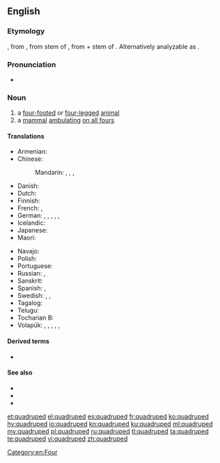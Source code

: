 ==English==

===Etymology===
{{borrowing|fr|quadrupède|lang=en}}, from {{etyl|frm|en}}, from {{etyl|la|en}} stem of {{m|la|quadrupēs||four-footed, a four-footed animal}}, from {{m|la|quadri-||four-}} + stem of {{m|la|pes||foot}}. Alternatively analyzable as {{confix|quadri|alt1=quadru|ped|lang=en}}.

===Pronunciation===
* {{IPA|/ˈkwɒdɹupɛd/|lang=en}}

===Noun===
{{en-noun}}

# a [[four-footed]] or [[four-legged]] [[animal]]
# a [[mammal]] [[ambulating]] [[on all fours]]

====Translations====
{{trans-top|a four-footed or four-legged animal}}
* Armenian: {{t|hy|չորքոտանի}}
* Chinese:
*: Mandarin: {{t|cmn|四足動物|sc=Hani}}, {{t|cmn|四足动物|tr=sìzú dòngwù|sc=Hani}} {{qualifier|animal}}, {{t|cmn|四足類|sc=Hani}}, {{t|cmn|四足类|tr=sìzúlèi|sc=Hani}}
* Danish: {{t|da|[[firbenet]] [[dyr]]}}
* Dutch: {{t|nl|viervoeter|m}}
* Finnish: {{t|fi|nelijalkainen}}
* French: {{t+|fr|quadrupède|m}}, {{t+|fr|tétrapode|m}}
* German: {{t|de|Vierfüßer|m}}, {{t|de|Vierfüßerin|f}}, {{t|de|Vierfüßler|m}}, {{t|de|Vierfüßlerin|f}}, {{t|de|Quadrupeder|m}}, {{t|de|Quadrupede|f}}
* Icelandic: {{t|is|ferfætlingur|m}}
* Japanese: {{t|ja|四肢動物|tr=ししどうぶつ, shishi dōbutsu|sc=Jpan}}
* Maori: {{t|mi|kīrehe}}
{{trans-mid}}
* Navajo: {{t|nv|naaldlooshii}}
* Polish: {{t+|pl|czworonóg|m-an}}
* Portuguese: {{t+|pt|quadrúpede|m}}
* Russian: {{t+|ru|четвероногий|n|alt=четвероно́гое}} {{qualifier|живо́тное}}, {{t+|ru|тетрапо́д|m|tr=tɛtrapód}}
* Sanskrit: {{t|sa|चतुष्पद्|m|n|sc=Deva}}
* Spanish: {{t+|es|cuadrúpedo|m}}, {{t|es|tetrápodo|m}}
* Swedish: {{t|sv|fyrfotadjur|n}}, {{t|sv|tetrapod|c}}, {{t|sv|fyrfoting|c}}
* Tagalog: {{t|tl|hayop na aapating-paa}}
* Telugu: {{t+|te|చతుష్పదము|tr=chatush-padamu}}
* Tocharian B: {{t|txb|śwerppewä}}
* Volapük: {{qualifier|♂♀}} {{t+|vo|folfutaf}}, {{qualifier|♂}} {{t|vo|hifolfutaf}}, {{qualifier|♀}} {{t|vo|jifolfutaf}}, {{qualifier|♂♀}} {{t+|vo|follögaf}}, {{qualifier|♂}} {{t|vo|hifollögaf}}, {{qualifier|♀}} {{t|vo|jifollögaf}}
{{trans-bottom}}

====Derived terms====
* {{l|en|quadrupedal}}

====See also====
* {{l|en|biped}}
* {{l|en|tetrapod}}
* {{l|en|Tetrapoda}}

[[Category:en:Four]]

[[et:quadruped]]
[[el:quadruped]]
[[es:quadruped]]
[[fr:quadruped]]
[[ko:quadruped]]
[[hy:quadruped]]
[[io:quadruped]]
[[kn:quadruped]]
[[ku:quadruped]]
[[ml:quadruped]]
[[my:quadruped]]
[[pl:quadruped]]
[[ru:quadruped]]
[[tl:quadruped]]
[[ta:quadruped]]
[[te:quadruped]]
[[vi:quadruped]]
[[zh:quadruped]]
